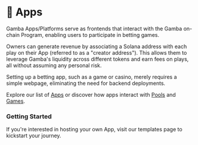 
# 🎰 Apps

Gamba Apps/Platforms serve as frontends that interact with the Gamba on-chain Program, enabling users to participate in betting games.

Owners can generate revenue by associating a Solana address with each play on their App (referred to as a "creator address"). This allows them to leverage Gamba's liquidity across different tokens and earn fees on plays, all without assuming any personal risk.

Setting up a betting app, such as a game or casino, merely requires a simple webpage, eliminating the need for backend deployments.

Explore our list of [Apps](https://explorer.gamba.so/platforms) or discover how apps interact with [Pools](/docs/pools) and [Games](/docs/games).

### Getting Started

If you're interested in hosting your own App, visit our templates page to kickstart your journey.

<Cards>
  <Cards.Card title="Start Building" href="/docs/get-started" />
</Cards>
